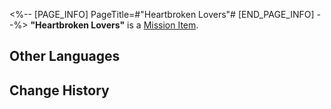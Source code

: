 <%-- [PAGE_INFO]
PageTitle=#"Heartbroken Lovers"#
[END_PAGE_INFO] --%>
{{Item Infobox
|id          = 140267
|image       = Item Heartbroken Lovers.png{{subst:void|<!--$UPLOAD:<<SpriteOutput/ItemFigures/149975.png>-<Item Heartbroken Lovers.png>-<Item Icons>>-->}}
|type        = Mission Item
|invCategory = Missions
|rarity      = 3
|effect      = 
|description = A scene you photographed. It seems to be that of lovers parting.
}}
{{Description|''"Chonghua, I love you. 'Till mara do us part."''}}
'''"Heartbroken Lovers"''' is a [[Mission Item]].

==Other Languages==
{{Other Languages
|en   = "Heartbroken Lovers"
|zhs  = 「依依不舍的恋人」
|zht  = 「依依不捨的戀人」
|ja   = 「別れを惜しむ恋人たち」
|ko   = 「헤어지기 아쉬워하는 연인」
|es   = "Amantes que no quieren despedirse"
|fr   = «&nbsp;Cœurs brisés&nbsp;»
|ru   = «Горечь расставания»
|th   = "คู่รักที่อาลัยอาวรณ์"
|vi   = "Người Yêu Không Nỡ Xa Rời"
|de   = „Die unglückseligen Liebenden sagen sich Lebewohl“
|id   = "Pasangan yang Patah Hati"
|pt   = "Amantes de Coração Partido"
}}

==Change History==
{{Change History|1.2}}